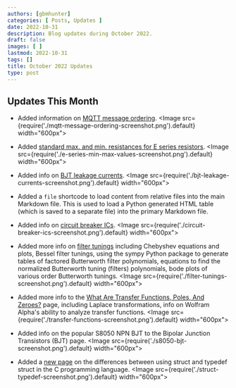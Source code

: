 ```yaml
---
authors: [gbmhunter]
categories: [ Posts, Updates ]
date: 2022-10-31
description: Blog updates during October 2022.
draft: false
images: [ ]
lastmod: 2022-10-31
tags: []
title: October 2022 Updates
type: post
---
```


## Updates This Month

* Added information on [MQTT message ordering](/electronics/communication-protocols/mqtt-protocol/#message-ordering).
    <Image src={require('./mqtt-message-ordering-screenshot.png').default} width="600px"></Image>

* Added [standard max. and min. resistances for E series resistors](/electronics/components/resistors/#the-e-series).
    <Image src={require('./e-series-min-max-values-screenshot.png').default} width="600px"></Image>

* Added info on [BJT leakage currents](/electronics/components/transistors/bipolar-junction-transistors-bjts/#bjt-leakage-currents).
    <Image src={require('./bjt-leakage-currents-screenshot.png').default} width="600px"></Image>

* Added a `file` shortcode to load content from relative files into the main Markdown file. This is used to load a Python generated HTML table (which is saved to a separate file) into the primary Markdown file.

* Added info on [circuit breaker ICs](/electronics/circuit-design/load-switches/).
    <Image src={require('./circuit-breaker-ics-screenshot.png').default} width="600px"></Image>

* Added more info on [filter tunings](/electronics/circuit-design/analogue-filters/filter-tunings/) including Chebyshev equations and plots, Bessel filter tunings, using the sympy Python package to generate tables of factored Butterworth filter polynomials, equations to find the normalized Butterworth tuning (filters) polynomials, bode plots of various order Butterworth tunings.
    <Image src={require('./filter-tunings-screenshot.png').default} width="600px"></Image>

* Added more info to the [What Are Transfer Functions, Poles, And Zeroes?](/electronics/circuit-design/what-are-transfer-functions-poles-and-zeroes/) page, including Laplace transformations, info on Wolfram Alpha's ability to analyze transfer functions.
    <Image src={require('./transfer-functions-screenshot.png').default} width="600px"></Image>

* Added info on the popular S8050 NPN BJT to the Bipolar Junction Transistors (BJT) page.
    <Image src={require('./s8050-bjt-screenshot.png').default} width="600px"></Image>

* Added a [new page](/programming/languages/c/the-confusing-differences-between-struct-and-typedef-struct/) on the differences between using struct and typedef struct in the C programming language.
    <Image src={require('./struct-typedef-screenshot.png').default} width="600px"></Image>
